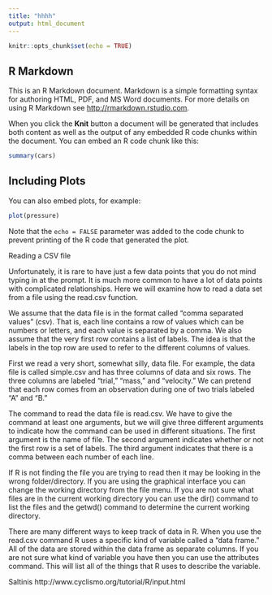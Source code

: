 ```yaml
---
title: "hhhh"
output: html_document
---
```


```r
knitr::opts_chunk$set(echo = TRUE)
```

## R Markdown

This is an R Markdown document. Markdown is a simple formatting syntax for authoring HTML, PDF, and MS Word documents. For more details on using R Markdown see <http://rmarkdown.rstudio.com>.

When you click the **Knit** button a document will be generated that includes both content as well as the output of any embedded R code chunks within the document. You can embed an R code chunk like this:

```r
summary(cars)
```

## Including Plots

You can also embed plots, for example:

```r
plot(pressure)
```

Note that the `echo = FALSE` parameter was added to the code chunk to prevent printing of the R code that generated the plot.


Reading a CSV file

Unfortunately, it is rare to have just a few data points that you do not mind 
typing in at the prompt. It is much more common to have a lot of data points with 
complicated relationships. Here we will examine how to read a data set from a file 
using the read.csv function.

We assume that the data file is in the format called “comma separated values” (csv).
That is, each line contains a row of values which can be numbers or letters, and 
each value is separated by a comma. We also assume that the very first row contains
a list of labels. The idea is that the labels in the top row are used to refer to
the different columns of values.

First we read a very short, somewhat silly, data file. For example, the data file 
is called simple.csv and has three columns of data and six rows. The three columns are
labeled “trial,” “mass,” and “velocity.” We can pretend that each row comes from 
an observation during one of two trials labeled “A” and “B.”

The command to read the data file is read.csv. We have to give the command at 
least one arguments, but we will give three different arguments to indicate how 
the command can be used in different situations. The first argument is the name 
of file. The second argument indicates whether or not the first row is a set of 
labels. The third argument indicates that there is a comma between each number 
of each line. 

If R is not finding the file you are trying to read then it may be looking in 
the wrong folder/directory. If you are using the graphical interface you can
change the working directory from the file menu. If you are not sure what files 
are in the current working directory you can use the dir() command to list the 
files and the getwd() command to determine the current working directory.

There are many different ways to keep track of data in R. When you use the 
read.csv command R uses a specific kind of variable called a “data frame.” 
All of the data are stored within the data frame as separate columns. If 
you are not sure what kind of variable you have then you can use the 
attributes command. This will list all of the things that R uses to 
describe the variable.

Saltinis http://www.cyclismo.org/tutorial/R/input.html

